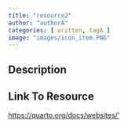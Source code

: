 ```yaml
---
title: "resource2"
author: "authorA"
categories: [ written, tagA ]
image: "images/icon_item.PNG"
---
```


## Description


## Link To Resource

<a target="_blank" href="https://quarto.org/docs/websites/">https://quarto.org/docs/websites/'</a>
